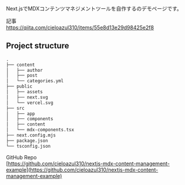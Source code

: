 
Next.jsでMDXコンテンツマネジメントツールを自作するのデモページです。

記事  
https://qiita.com/cieloazul310/items/55e8d13e29d98425e2f8

## Project structure

```txt
.
├── content
│   ├── author
│   ├── post
│   └── categories.yml
├── public
│   ├── assets
│   ├── next.svg
│   └── vercel.svg
├── src
│   ├── app
│   ├── components
│   ├── content
│   └── mdx-components.tsx
├── next.config.mjs
├── package.json
└── tsconfig.json
```

GitHub Repo  
[https://github.com/cieloazul310/nextjs-mdx-content-management-example](https://github.com/cieloazul310/nextjs-mdx-content-management-example)
